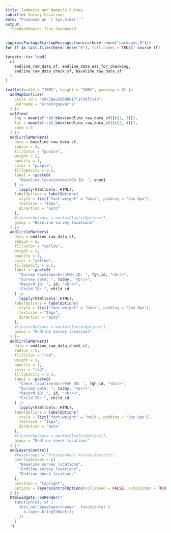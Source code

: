 ```yaml
---
title: Zambezia and Nampula Survey
subtitle: Survey Locations
date: "Produced on `r Sys.time()`"
output:
  flexdashboard::flex_dashboard
---
```


```r
suppressPackageStartupMessages(source(here::here("packages.R")))
for (f in list.files(here::here("R"), full.names = TRUE)) source (f)

targets::tar_load(
  c(
    endline_raw_data_sf, endline_data_eas_for_checking, 
    endline_raw_data_check_sf, baseline_raw_data_sf
  )
)
```

```r
leaflet(width = "100%", height = "100%", padding = 0) |>
  addMapboxTiles(
    style_id = "ckk7geu550d8k17l1t39f1t43",
    username = "ernestguevarra"
  ) |>
  setView(
    lng = mean(sf::st_bbox(endline_raw_data_sf)[c(1, 3)]), 
    lat = mean(sf::st_bbox(endline_raw_data_sf)[c(2, 4)]),
    zoom = 8
  ) |>
  addCircleMarkers(
    data = baseline_raw_data_sf,
    radius = 5,
    fillColor = "purple",
    weight = 1,
    opacity = 1,
    color = "purple",
    fillOpacity = 0.5,
    label = ~paste0(
      "Baseline location<br/>EA ID: ", enum1
    ) |>
      lapply(htmltools::HTML),
    labelOptions = labelOptions(
      style = list("font-weight" = "bold", padding = "3px 8px"),
      textsize = "16px",
      direction = "auto"
    ),
    #clusterOptions = markerClusterOptions(),
    group = "Baseline survey locations"
  ) |>
  addCircleMarkers(
    data = endline_raw_data_sf,
    radius = 5,
    fillColor = "yellow",
    weight = 1,
    opacity = 1,
    color = "yellow",
    fillOpacity = 0.5,
    label = ~paste0(
      "Survey location<br/>FGH_ID: ", fgh_id, "<br/>",
      "Survey date: ", today, "<br/>",
      "Record ID: ", id, "<br/>",
      "Child ID: ", child_id
    ) |>
      lapply(htmltools::HTML),
    labelOptions = labelOptions(
      style = list("font-weight" = "bold", padding = "3px 8px"),
      textsize = "16px",
      direction = "auto"
    ),
    #clusterOptions = markerClusterOptions(),
    group = "Endline survey locations"
  ) |>
  addCircleMarkers(
    data = endline_raw_data_check_sf,
    radius = 5,
    fillColor = "red",
    weight = 1,
    opacity = 1,
    color = "red",
    fillOpacity = 0.5,
    label = ~paste0(
      "Check location<br/>FGH_ID: ", fgh_id, "<br/>",
      "Survey date: ", today, "<br/>",
      "Record ID: ", id, "<br/>",
      "Child ID: ", child_id
    ) |>
      lapply(htmltools::HTML),
    labelOptions = labelOptions(
      style = list("font-weight" = "bold", padding = "3px 8px"),
      textsize = "16px",
      direction = "auto"
    ),
    #clusterOptions = markerClusterOptions(),
    group = "Endline check locations"
  ) |>
  addLayersControl(
    #baseGroups = "Prestea/Huni Valley District",
    overlayGroups = c(
      "Baseline survey locations",
      "Endline survey locations", 
      "Endline check locations"
    ),
    position = "topright",
    options = layersControlOptions(collapsed = FALSE, autoZIndex = TRUE)
  ) |>
  htmlwidgets::onRender("
    function(el, x) {
      this.on('baselayerchange', function(e) {
        e.layer.bringToBack();
      })
    }
  ")
```